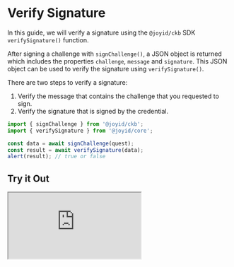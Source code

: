 
# Verify Signature

In this guide, we will verify a signature using the `@joyid/ckb` SDK `verifySignature()` function.

After signing a challenge with `signChallenge()`, a JSON object is returned which includes the properties `challenge`, `message` and `signature`. This JSON object can be used to verify the signature using `verifySignature()`.

<CalloutChallengeVsMessage />

There are two steps to verify a signature:

1. Verify the message that contains the challenge that you requested to sign.
2. Verify the signature that is signed by the credential.

```js
import { signChallenge } from '@joyid/ckb';
import { verifySignature } from '@joyid/core';

const data = await signChallenge(quest);
const result = await verifySignature(data);
alert(result); // true or false
```

## Try it Out

<ClickToActivate>
  <FrameworkTabs>
    <FrameworkTabs.React>
      <iframe className="sandbox" src="https://stackblitz.com/edit/react-joyid-ckb-sign-msg-my8aiy?embed=1&file=src%2FApp.tsx&view=preview" />
    </FrameworkTabs.React>
    <FrameworkTabs.Vue>
      <iframe className="sandbox" src="https://stackblitz.com/edit/vue-joyid-ckb-sign-msg-uhg69m?embed=1&file=src%2FApp.vue&view=preview" />
    </FrameworkTabs.Vue>
  </FrameworkTabs>
</ClickToActivate>

